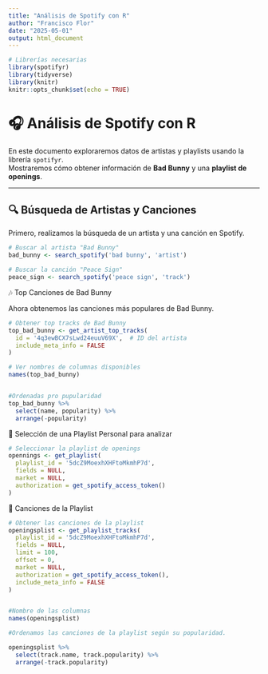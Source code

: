 ---
title: "Análisis de Spotify con R"
author: "Francisco Flor"
date: "2025-05-01"
output: html_document
---

```{r setup, include=FALSE}
# Librerías necesarias
library(spotifyr)
library(tidyverse)
library(knitr)
knitr::opts_chunk$set(echo = TRUE)
```

# 🎧 Análisis de Spotify con R

En este documento exploraremos datos de artistas y playlists usando la librería `spotifyr`.  
Mostraremos cómo obtener información de **Bad Bunny** y una **playlist de openings**.

---

## 🔍 Búsqueda de Artistas y Canciones

Primero, realizamos la búsqueda de un artista y una canción en Spotify.


```{r}
# Buscar al artista "Bad Bunny"
bad_bunny <- search_spotify('bad bunny', 'artist')

# Buscar la canción "Peace Sign"
peace_sign <- search_spotify('peace sign', 'track')
```
🎶 Top Canciones de Bad Bunny

Ahora obtenemos las canciones más populares de Bad Bunny.

```{r}
# Obtener top tracks de Bad Bunny
top_bad_bunny <- get_artist_top_tracks(
  id = '4q3ewBCX7sLwd24euuV69X',  # ID del artista
  include_meta_info = FALSE
)

# Ver nombres de columnas disponibles
names(top_bad_bunny)


#Ordenadas pro pupularidad
top_bad_bunny %>%
  select(name, popularity) %>%
  arrange(-popularity)

```

📂 Selección de una Playlist Personal para analizar

```{r}
# Seleccionar la playlist de openings
opennings <- get_playlist(
  playlist_id = '5dcZ9MoexhXHFtoMkmhP7d',
  fields = NULL,
  market = NULL,
  authorization = get_spotify_access_token()
)
```


🎵 Canciones de la Playlist

```{r}
# Obtener las canciones de la playlist
openingsplist <- get_playlist_tracks(
  playlist_id = '5dcZ9MoexhXHFtoMkmhP7d',
  fields = NULL,
  limit = 100,
  offset = 0,
  market = NULL,
  authorization = get_spotify_access_token(),
  include_meta_info = FALSE
)


#Nombre de las columnas 
names(openingsplist)

#Ordenamos las canciones de la playlist según su popularidad.

openingsplist %>%
  select(track.name, track.popularity) %>%
  arrange(-track.popularity)

```

